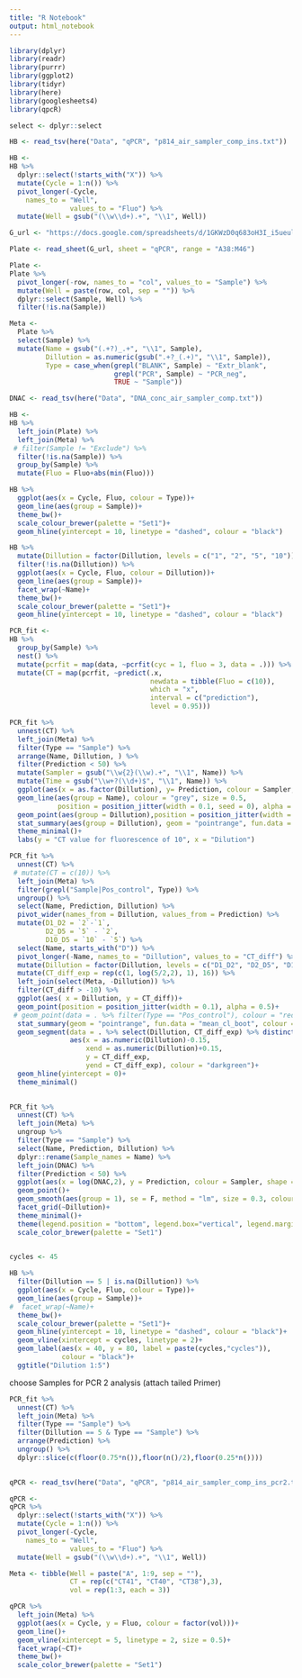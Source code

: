 ```yaml
---
title: "R Notebook"
output: html_notebook
---
```


```r
library(dplyr)
library(readr)
library(purrr)
library(ggplot2)
library(tidyr)
library(here)
library(googlesheets4)
library(qpcR)

select <- dplyr::select
```



```r
HB <- read_tsv(here("Data", "qPCR", "p814_air_sampler_comp_ins.txt"))

HB <- 
HB %>% 
  dplyr::select(!starts_with("X")) %>% 
  mutate(Cycle = 1:n()) %>% 
  pivot_longer(-Cycle,
    names_to = "Well",
               values_to = "Fluo") %>% 
  mutate(Well = gsub("(\\w\\d+).+", "\\1", Well))
```


```r
G_url <- "https://docs.google.com/spreadsheets/d/1GKWzD0q683oH3I_i5ueulbf4P4Q-9-a9YPbdyUZyF2A/edit#gid=1114049890"

Plate <- read_sheet(G_url, sheet = "qPCR", range = "A38:M46")

Plate <- 
Plate %>% 
  pivot_longer(-row, names_to = "col", values_to = "Sample") %>% 
  mutate(Well = paste(row, col, sep = "")) %>% 
  dplyr::select(Sample, Well) %>% 
  filter(!is.na(Sample))
```


```r
Meta <- 
  Plate %>% 
  select(Sample) %>% 
  mutate(Name = gsub("(.+?)_.+", "\\1", Sample),
         Dillution = as.numeric(gsub(".+?_(.+)", "\\1", Sample)),
         Type = case_when(grepl("BLANK", Sample) ~ "Extr_blank",
                          grepl("PCR", Sample) ~ "PCR_neg",
                          TRUE ~ "Sample")) 
```

```r
DNAC <- read_tsv(here("Data", "DNA_conc_air_sampler_comp.txt"))
```


```r
HB <- 
HB %>% 
  left_join(Plate) %>% 
  left_join(Meta) %>% 
 # filter(Sample != "Exclude") %>% 
  filter(!is.na(Sample)) %>%
  group_by(Sample) %>% 
  mutate(Fluo = Fluo+abs(min(Fluo))) 

HB %>% 
  ggplot(aes(x = Cycle, Fluo, colour = Type))+
  geom_line(aes(group = Sample))+
  theme_bw()+
  scale_colour_brewer(palette = "Set1")+
  geom_hline(yintercept = 10, linetype = "dashed", colour = "black")

```

```r
HB %>% 
  mutate(Dillution = factor(Dillution, levels = c("1", "2", "5", "10"))) %>% 
  filter(!is.na(Dillution)) %>% 
  ggplot(aes(x = Cycle, Fluo, colour = Dillution))+
  geom_line(aes(group = Sample))+
  facet_wrap(~Name)+
  theme_bw()+
  scale_colour_brewer(palette = "Set1")+
  geom_hline(yintercept = 10, linetype = "dashed", colour = "black")
```


```r
PCR_fit <- 
HB %>% 
  group_by(Sample) %>% 
  nest() %>% 
  mutate(pcrfit = map(data, ~pcrfit(cyc = 1, fluo = 3, data = .))) %>% 
  mutate(CT = map(pcrfit, ~predict(.x, 
                                   newdata = tibble(Fluo = c(10)),
                                   which = "x",
                                   interval = c("prediction"),
                                   level = 0.95)))
```
```r
PCR_fit %>% 
  unnest(CT) %>% 
  left_join(Meta) %>% 
  filter(Type == "Sample") %>% 
  arrange(Name, Dillution, ) %>% 
  filter(Prediction < 50) %>% 
  mutate(Sampler = gsub("\\w{2}(\\w).+", "\\1", Name)) %>% 
  mutate(Time = gsub("\\w+?(\\d+)$", "\\1", Name)) %>% 
  ggplot(aes(x = as.factor(Dillution), y= Prediction, colour = Sampler, shape = Time))+
  geom_line(aes(group = Name), colour = "grey", size = 0.5, 
            position = position_jitter(width = 0.1, seed = 0), alpha = 0.3)+
  geom_point(aes(group = Dillution),position = position_jitter(width = 0.1, seed = 0), alpha = 0.4)+
  stat_summary(aes(group = Dillution), geom = "pointrange", fun.data = "mean_cl_boot")+
  theme_minimal()+
  labs(y = "CT value for fluorescence of 10", x = "Dilution")
```

```r
PCR_fit %>% 
  unnest(CT) %>% 
 # mutate(CT = c(10)) %>%
  left_join(Meta) %>% 
  filter(grepl("Sample|Pos_control", Type)) %>% 
  ungroup() %>% 
  select(Name, Prediction, Dillution) %>% 
  pivot_wider(names_from = Dillution, values_from = Prediction) %>% 
  mutate(D1_D2 = `2`-`1`,
         D2_D5 = `5` - `2`,
         D10_D5 = `10` - `5`) %>% 
  select(Name, starts_with("D")) %>% 
  pivot_longer(-Name, names_to = "Dillution", values_to = "CT_diff") %>% 
  mutate(Dillution = factor(Dillution, levels = c("D1_D2", "D2_D5", "D10_D5"))) %>%
  mutate(CT_diff_exp = rep(c(1, log(5/2,2), 1), 16)) %>% 
  left_join(select(Meta, -Dillution)) %>% 
  filter(CT_diff > -10) %>% 
  ggplot(aes( x = Dillution, y = CT_diff))+
  geom_point(position = position_jitter(width = 0.1), alpha = 0.5)+
 # geom_point(data = . %>% filter(Type == "Pos_control"), colour = "red")+
  stat_summary(geom = "pointrange", fun.data = "mean_cl_boot", colour = "red", size = 0.25)+
  geom_segment(data = . %>% select(Dillution, CT_diff_exp) %>% distinct(), 
               aes(x = as.numeric(Dillution)-0.15,
                   xend = as.numeric(Dillution)+0.15,
                   y = CT_diff_exp,
                   yend = CT_diff_exp), colour = "darkgreen")+
  geom_hline(yintercept = 0)+
  theme_minimal()
  
```








```r
PCR_fit %>% 
  unnest(CT) %>% 
  left_join(Meta) %>% 
  ungroup %>% 
  filter(Type == "Sample") %>% 
  select(Name, Prediction, Dillution) %>% 
  dplyr::rename(Sample_names = Name) %>% 
  left_join(DNAC) %>% 
  filter(Prediction < 50) %>% 
  ggplot(aes(x = log(DNAC,2), y = Prediction, colour = Sampler, shape = duration))+
  geom_point()+
  geom_smooth(aes(group = 1), se = F, method = "lm", size = 0.3, colour = "darkred")+
  facet_grid(~Dillution)+
  theme_minimal()+
  theme(legend.position = "bottom", legend.box="vertical", legend.margin=margin())+
  scale_color_brewer(palette = "Set1")
 

```

```r
cycles <- 45

HB %>% 
  filter(Dillution == 5 | is.na(Dillution)) %>% 
  ggplot(aes(x = Cycle, Fluo, colour = Type))+
  geom_line(aes(group = Sample))+
#  facet_wrap(~Name)+
  theme_bw()+
  scale_colour_brewer(palette = "Set1")+
  geom_hline(yintercept = 10, linetype = "dashed", colour = "black")+
  geom_vline(xintercept = cycles, linetype = 2)+
  geom_label(aes(x = 40, y = 80, label = paste(cycles,"cycles")), 
             colour = "black")+
  ggtitle("Dilution 1:5")
```

choose Samples for PCR 2 analysis (attach tailed Primer)
```r

PCR_fit %>% 
  unnest(CT) %>% 
  left_join(Meta) %>% 
  filter(Type == "Sample") %>% 
  filter(Dillution == 5 & Type == "Sample") %>% 
  arrange(Prediction) %>% 
  ungroup() %>% 
  dplyr::slice(c(floor(0.75*n()),floor(n()/2),floor(0.25*n())))
  
```
```r
qPCR <- read_tsv(here("Data", "qPCR", "p814_air_sampler_comp_ins_pcr2.txt"))

qPCR <- 
qPCR %>% 
  dplyr::select(!starts_with("X")) %>% 
  mutate(Cycle = 1:n()) %>% 
  pivot_longer(-Cycle,
    names_to = "Well",
               values_to = "Fluo") %>% 
  mutate(Well = gsub("(\\w\\d+).+", "\\1", Well))

Meta <- tibble(Well = paste("A", 1:9, sep = ""),
               CT = rep(c("CT41", "CT40", "CT38"),3),
               vol = rep(1:3, each = 3))
```

```r
qPCR %>% 
  left_join(Meta) %>% 
  ggplot(aes(x = Cycle, y = Fluo, colour = factor(vol)))+
  geom_line()+
  geom_vline(xintercept = 5, linetype = 2, size = 0.5)+
  facet_wrap(~CT)+
  theme_bw()+
  scale_color_brewer(palette = "Set1")
```
